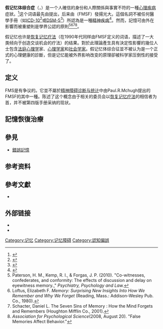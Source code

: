 {{copyedit|time=2018-06-02T03:38:37+00:00}}
{{expert|time=2014-12-14T07:26:48+00:00}}
{{noteTA
|G1=醫學
}}
'''假记忆体综合症'''（{{lang-en|False memory syndrome}}，{{lang|en|FMS}}）是一个人確信的身份和人際關係與事實不符的一種[[心理疾病|心理疾病]]症狀。<ref>{{cite book | ref = harv | last = McHugh | first = PR | authorlink = Paul R. McHugh | title = Try to remember: Psychiatry's clash over meaning, memory and mind | url = https://archive.org/details/trytorememberpsy00mchu | publisher = Dana Press | isbn = 1-932594-39-6 | year = 2008| pages = [https://archive.org/details/trytorememberpsy00mchu/page/66 66]–7}}</ref>这个词语最先由{{en-link|Peter J. Freyd|Peter J. Freyd}}提出{{sfn|McHugh|2008|p=55}}，后来由{{en-link|假记忆体综合症基金会|False Memory Syndrome Foundation}}（FMSF）發揚光大。這個名詞不被任何醫學手冊（如[[ICD-10|ICD-10]]<ref>{{cite web | url=http://priory.com/psych/ICD.htm | title=icd 10 codes: psychiatry | publisher=Priory Lodge Education Ltd | accessdate=21 October 2013 | archive-date=2020-09-06 | archive-url=https://web.archive.org/web/20200906143159/https://priory.com/psych/ICD.htm | dead-url=no }}</ref>或[[DSM-5|DSM-5]]<ref>{{Cite book
| first=
| last= American Psychiatric Association
| year= 2013
| title=Diagnostic and Statistical Manual of Mental Disorders
| edition=Fifth
| publisher=American Psychiatric Publishing
| location=Arlington, VA
| pages= 
| isbn= 978-0-89042-555-8 }}</ref>）所認為是一種[[精神疾病|精神疾病]]<ref>{{cite book | last = Rix | first = Rebecca | title = Sexual abuse litigation: a practical resource for attorneys, clinicians, and advocates | publisher = Routledge | year = 2000 | page = 33 | isbn = 0-7890-1174-3 }}</ref>。然而，記憶可由外在影響而被重塑則是學界公認的原則<ref>Paterson, H. M., Kemp, R. I., & Forgas, J. P. (2010). "Co-witnesses, confederates, and conformity: The effects of discussion and delay on eyewitness memory.," ''Psychiatry, Psychology and Law.''</ref><ref>Loftus, Elizabeth F. ''Memory: Surprising New Insights Into How We Remember and Why We Forget'' (Reading, Mass.: Addison-Wesley Pub. Co., 1980).</ref><ref>Schacter, Daniel L. The Seven Sins of Memory : How the Mind Forgets and Remembers (Houghton Mifflin Co., 2001).</ref><ref>''Association for Psychological Science''(2008, August 20). "False Memories Affect Behavior."</ref>。

假记忆也许是[[恢复记忆疗法|恢复记忆疗法]]（在1990年代同样由FMSF定义的词语，描述了一大类倾向于创造交谈机会的疗法）的结果。對於此理論產生具有決定性影響的幾位人士包含[[法庭心理學|法庭心理学]]家{{le|Ralph Underwager|Ralph Underwager}}、[[心理学家|心理学家]]{{le|Elizabeth Loftus|Elithabeth Loftus}}和[[社會學家|社会学家]]{{le|Richard Ofshe|Richard Ofshe}}。假记忆体综合征並不被认为是一个正式的心理健康的診斷，但是记忆能被外界影响改变的原理卻被科学家压倒性的接受了。

== 定义 ==

FMS是有争议的。它並不屬於[[精神障碍诊断与统计|精神障碍诊断与统计]]中由Paul.R.Mchugh提出的FMSF的其中一種。陈述了这个概念由于相关的委员会以[[恢复记忆疗法|恢复记忆疗法]]的相信者为首，并不被第四版手册采纳的现状。

== 記憶恢復治療 ==
{{main|恢復記憶治療}}

==參見==
*[[錯誤記憶|錯誤記憶]]

== 参考资料 ==
{{Reflist|2}}

== 參考文獻 ==
* {{cite book | ref = harv | last = McHugh | first = PR | authorlink = Paul R. McHugh | title = Try to remember: Psychiatry's clash over meaning, memory and mind | publisher = Dana Press | isbn = 1932594396 | year = 2008 }}

== 外部链接 ==
* {{DMOZ|Society/People/Men/Issues/Violence_and_Abuse/False_Accusations/False_Memory_Syndrome/}}
* {{dmoz|Society/Issues/Health/Mental_Health/Memory_Controversies|Memory controversies}}

[[Category:记忆|Category:记忆]]
[[Category:记忆障碍|Category:记忆障碍]]
[[Category:認知偏誤|Category:認知偏誤]]